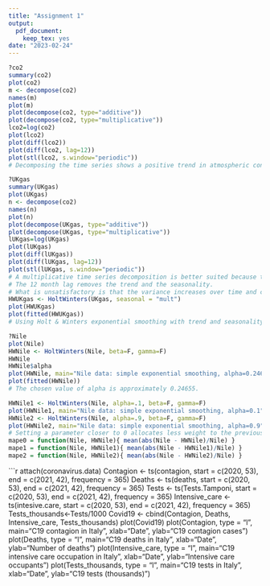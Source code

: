 ```yaml
---
title: "Assignment 1"
output: 
  pdf_document: 
    keep_tex: yes
date: "2023-02-24"
---
```

```r
?co2
summary(co2)
plot(co2)
m <- decompose(co2)
names(m)
plot(m)
plot(decompose(co2, type="additive"))
plot(decompose(co2, type="multiplicative"))
lco2=log(co2)
plot(lco2)
plot(diff(lco2))
plot(diff(lco2, lag=12))
plot(stl(lco2, s.window="periodic"))
# Decomposing the time series shows a positive trend in atmospheric concentrations of CO2 between 1959 and 1997, as well as an annuanl seasonal component.
```

```r
?UKgas
summary(UKgas)
plot(UKgas)
n <- decompose(co2)
names(n)
plot(n)
plot(decompose(UKgas, type="additive"))
plot(decompose(UKgas, type="multiplicative"))
lUKgas=log(UKgas)
plot(lUKgas)
plot(diff(lUKgas))
plot(diff(lUKgas, lag=12))
plot(stl(lUKgas, s.window="periodic"))
# A multiplicative time series decomposition is better suited because the seasonal component increases in magnitude over time. Taking the logarithm transforms the miltiplicative time series into an additive time series. The logarithmic transformation also paartially stabilizes the variance, although not completely. Taking a first order differences also stabilizes the mean. 
# The 12 month lag removes the trend and the seasonality.
# What is unsatisfactory is that the variance increases over time and cannot be stabilized fully. This is because classical time series decomposition assumes that the seasonal component is constant over time, whereas in this time series, it changes over time, as a percentage of the total, so also when we consider the logarithmic transformation.
HWUKgas <- HoltWinters(UKgas, seasonal = "mult")
plot(HWUKgas)
plot(fitted(HWUKgas))
# Using Holt & Winters exponential smoothing with trend and seasonality we identify a seasonal component that changes over time and a less linear trend.
```

```r
?Nile
plot(Nile)
HWNile <- HoltWinters(Nile, beta=F, gamma=F)
HWNile
HWNile$alpha
plot(HWNile, main="Nile data: simple exponential smoothing, alpha=0.24655")
plot(fitted(HWNile))
# The chosen value of alpha is approximately 0.24655.

HWNile1 <- HoltWinters(Nile, alpha=.1, beta=F, gamma=F)
plot(HWNile1, main="Nile data: simple exponential smoothing, alpha=0.1")
HWNile2 <- HoltWinters(Nile, alpha=.9, beta=F, gamma=F)
plot(HWNile2, main="Nile data: simple exponential smoothing, alpha=0.9")
# Setting a parameter closer to 0 allocates less weight to the previous year's observation and more to the level forecast made at time t-1, therefore it varies less over time. A parameter closer to 1 allocates more weight to the previous year's observation, we can see that the forecasted values for alpha=0.9 are almost equal to the values taken by the time series in the previous year.
mape0 = function(Nile, HWNile){ mean(abs(Nile - HWNile)/Nile) }
mape1 = function(Nile, HWNile1){ mean(abs(Nile - HWNile1)/Nile) }
mape2 = function(Nile, HWNile2){ mean(abs(Nile - HWNile2)/Nile) }
```

```r
attach(coronavirus.data)
Contagion <- ts(contagion, start = c(2020, 53), end = c(2021, 42), frequency = 365)
Deaths <- ts(deaths, start = c(2020, 53), end = c(2021, 42), frequency = 365)
Tests <- ts(Tests.Tamponi, start = c(2020, 53), end = c(2021, 42), frequency = 365)
Intensive_care <- ts(intesive.care, start = c(2020, 53), end = c(2021, 42), frequency = 365)
Tests_thousands<-Tests/1000
Covid19 <- cbind(Contagion, Deaths, Intensive_care, Tests_thousands)
plot(Covid19)
plot(Contagion, type = "l", main="C19 contagion in Italy", xlab="Date", ylab="C19 contagion cases")
plot(Deaths, type = "l", main="C19 deaths in Italy", xlab="Date", ylab="Number of deaths")
plot(Intensive_care, type = "l", main="C19 intensive care occupation in Italy", xlab="Date", ylab="Intensive care occupants")
plot(Tests_thousands, type = "l", main="C19 tests in Italy", xlab="Date", ylab="C19 tests (thousands)")